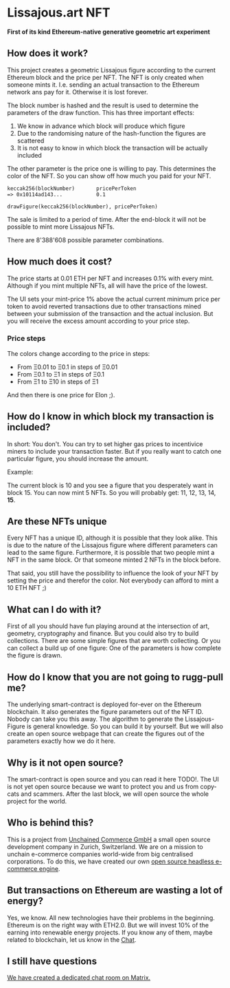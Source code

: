 # Lissajous.art NFT

**First of its kind Ethereum-native generative geometric art experiment**

## How does it work?

This project creates a geometric Lissajous figure according to the current
Ethereum block and the price per NFT. The NFT is only created when someone mints
it. I.e. sending an actual transaction to the Ethereum network ans pay for it.
Otherwise it is lost forever.

The block number is hashed and the result is used to determine the parameters of
the draw function. This has three important effects:

1. We know in advance which block will produce which figure
2. Due to the randomising nature of the hash-function the figures are scattered
3. It is not easy to know in which block the transaction will be actually
   included

The other parameter is the price one is willing to pay. This determines the
color of the NFT. So you can show off how much you paid for your NFT.

```
keccak256(blockNumber)       pricePerToken
=> 0x10114ad143...           0.1

drawFigure(keccak256(blockNumber), pricePerToken)
```

The sale is limited to a period of time. After the end-block it will not be
possible to mint more Lissajous NFTs.

There are 8'388'608 possible parameter combinations.

## How much does it cost?

The price starts at 0.01 ETH per NFT and increases 0.1% with every mint.
Although if you mint multiple NFTs, all will have the price of the lowest.

The UI sets your mint-price 1% above the actual current minimum price per token
to avoid reverted transactions due to other transactions mined between your
submission of the transaction and the actual inclusion. But you will receive the
excess amount according to your price step.

### Price steps

The colors change according to the price in steps:

- From Ξ0.01 to Ξ0.1 in steps of Ξ0.01
- From Ξ0.1 to Ξ1 in steps of Ξ0.1
- From Ξ1 to Ξ10 in steps of Ξ1

And then there is one price for Elon ;).

## How do I know in which block my transaction is included?

In short: You don't. You can try to set higher gas prices to incentivice miners
to include your transaction faster. But if you really want to catch one
particular figure, you should increase the amount.

Example:

The current block is 10 and you see a figure that you desperately want in
block 15. You can now mint 5 NFTs. So you will probably get: 11, 12, 13, 14,
**15**.

## Are these NFTs unique

Every NFT has a unique ID, although it is possible that they look alike. This is
due to the nature of the Lissajous figure where different parameters can lead to
the same figure. Furthermore, it is possible that two people mint a NFT in the
same block. Or that someone minted 2 NFTs in the block before.

That said, you still have the possibility to influence the look of your NFT by
setting the price and therefor the color. Not everybody can afford to mint a 10
ETH NFT ;)

## What can I do with it?

First of all you should have fun playing around at the intersection of art,
geometry, cryptography and finance. But you could also try to build collections.
There are some simple figures that are worth collecting. Or you can collect a
build up of one figure: One of the parameters is how complete the figure is
drawn.

## How do I know that you are not going to rugg-pull me?

The underlying smart-contract is deployed for-ever on the Ethereum blockchain.
It also generates the figure parameters out of the NFT ID. Nobody can take you
this away. The algorithm to generate the Lissajous-Figure is general knowledge.
So you can build it by yourself. But we will also create an open source webpage
that can create the figures out of the parameters exactly how we do it here.

## Why is it not open source?

The smart-contract is open source and you can read it here TODO!. The UI is not
yet open source because we want to protect you and us from copy-cats and
scammers. After the last block, we will open source the whole project for the
world.

## Who is behind this?

This is a project from [Unchained Commerce GmbH](https://unchained.shop/) a
small open source development company in Zurich, Switzerland. We are on a
mission to unchain e-commerce companies world-wide from big centralised
corporations. To do this, we have created our own
[open source headless e-commerce engine](https://github.com/unchainedshop/unchained).

## But transactions on Ethereum are wasting a lot of energy?

Yes, we know. All new technologies have their problems in the beginning.
Ethereum is on the right way with ETH2.0. But we will invest 10% of the earning
into renewable energy projects. If you know any of them, maybe related to
blockchain, let us know in the
[Chat](https://matrix.to/#/!SEGqAkImeHDZDviOHK:matrix.org?via=matrix.org).

## I still have questions

[We have created a dedicated chat room on Matrix.](https://matrix.to/#/!SEGqAkImeHDZDviOHK:matrix.org?via=matrix.org)
